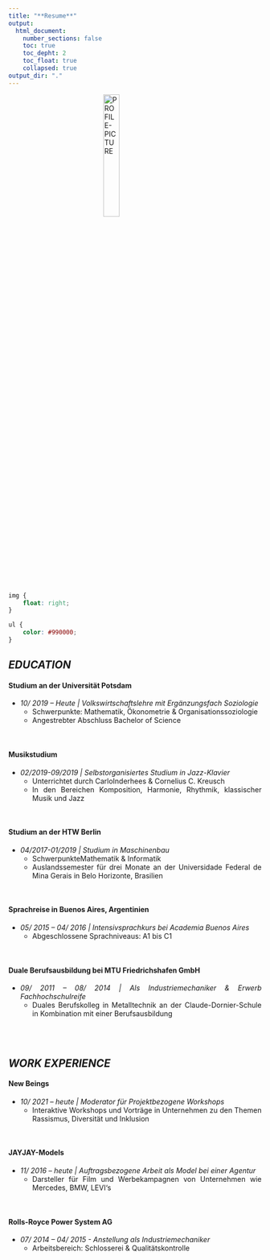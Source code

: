 ```yaml
---
title: "**Resume**" 
output:
  html_document: 
    number_sections: false
    toc: true
    toc_depht: 2
    toc_float: true
    collapsed: true
output_dir: "."
---
```


<style>
body {
text-align: justify}

.list-group-item.active, .list-group-item.active:focus, .list-group-item.active:hover {
    z-index: 2;
    color: #fff;
    background-color: #990000;
    border-color: transparent;
}

</style>

<img src="/Users/Fabio/Desktop/GitHub/Fabio-Auerswald.github.io/Auerswald.JPG" style="display: block; margin: 0 auto;" alt="PROFILE-PICTURE"
	title="" width="25%" />
	
	
```css
img {
    float: right;
}
```


```css
ul {
    color: #990000;
}
```

## *EDUCATION*

#### **Studium an der Universität Potsdam**

  * *10/ 2019 – Heute | Volkswirtschaftslehre mit Ergänzungsfach Soziologie* 
      + Schwerpunkte: Mathematik, Ökonometrie & Organisationssoziologie
      + Angestrebter Abschluss Bachelor of Science
      
<br/>


#### **Musikstudium**
  - *02/2019-09/2019 | Selbstorganisiertes Studium in Jazz-Klavier*
    + Unterrichtet durch CarloInderhees & Cornelius C. Kreusch
    + In den Bereichen Komposition, Harmonie, Rhythmik, klassischer Musik und Jazz
    
<br/>


#### **Studium an der HTW Berlin**
 - *04/2017-01/2019 | Studium in Maschinenbau*
    + SchwerpunkteMathematik & Informatik
    + Auslandssemester für drei Monate an der Universidade Federal de Mina Gerais
    in Belo Horizonte, Brasilien
    
<br/>


#### **Sprachreise in Buenos Aires, Argentinien**
  - *05/ 2015 – 04/ 2016 | Intensivsprachkurs bei Academia Buenos Aires*
    + Abgeschlossene Sprachniveaus: A1 bis C1
    
<br/>
    
    
#### **Duale Berufsausbildung bei MTU Friedrichshafen GmbH**
  - *09/ 2011 – 08/ 2014 | Als Industriemechaniker & Erwerb Fachhochschulreife*
    + Duales Berufskolleg in Metalltechnik an der Claude-Dornier-Schule in
    Kombination mit einer Berufsausbildung
    
<br/><br/>


## *WORK EXPERIENCE*

#### **New Beings**
  - *10/ 2021 – heute | Moderator für Projektbezogene Workshops*
    + Interaktive Workshops und Vorträge in Unternehmen zu den Themen Rassismus, Diversität
      und Inklusion
      
<br/>

#### **JAYJAY-Models**
  - *11/ 2016 – heute | Auftragsbezogene Arbeit als Model bei einer Agentur*
    + Darsteller für Film und Werbekampagnen von Unternehmen wie Mercedes, BMW, LEVI‘s

<br/>

#### **Rolls-Royce Power System AG**
  - *07/ 2014 – 04/ 2015 - Anstellung als Industriemechaniker*
    + Arbeitsbereich: Schlosserei & Qualitätskontrolle


